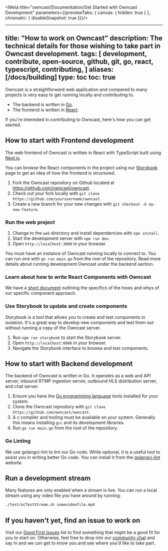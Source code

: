 
<Meta title="owncast/Documentation/Get Started with Owncast Development" parameters={{previewTabs: { canvas: { hidden: true } }, chromatic: { disableSnapshot: true }}}/>

---
title: "How to work on Owncast"
description: The technical details for those wishing to take part in Owncast development.
tags:
  [
    development,
    contribute,
    open-source,
    github,
    git,
    go,
    react,
    typescript,
    contributing,
  ]
aliases: [/docs/building]
type: toc
toc: true
---

Owncast is a straightforward web application and compared to many projects is very easy to get running locally and contributing to.

- The backend is written in [Go](https://go.dev/).
- The frontend is written in [React](https://reactjs.org/).

If you're interested in contributing to Owncast, here's how you can get started.

## How to start with Frontend development

The web frontend of Owncast is written in React with TypeScript built using [Next.js](https://nextjs.org/).

You can browse the React components in the project using our [Storybook](https://owncast.online/components) page to get an idea of how the frontend is structured.

1. Fork the Owncast repository on Github located at https://github.com/owncast/owncast.
1. Check out your fork locally with `git clone https://github.com/yourusername/owncast`.
1. Create a new branch for your new changes with `git checkout -b my-new-feature`.

### Run the web project

1. Change to the `web` directory and install dependencies with `npm install`.
1. Start the development server with `npm run dev`.
1. Open `http://localhost:3000` in your browser.

You must have an instance of Owncast running locally to connect to. You can run one with `go run main.go` from the root of the repository. Read more details about running development Owncast under the backend section.

### Learn about how to write React Components with Owncast

We have a [short document](https://github.com/owncast/owncast/blob/web/components/_COMPONENT_HOW_TO.md) outlining the specifics of the hows and whys of our specific component approach.

### Use Storybook to update and create components

Storybook is a tool that allows you to create and test components in isolation. It's a great way to develop new components and test them out without running a copy of the Owncast server.

1. Run `npm run storybook` to start the Storybook server.
1. Open `http://localhost:6006` in your browser.
1. Navigate the Storybook interface to browse and test components.

## How to start with Backend development

The backend of Owncast is written in Go. It operates as a web and API server, inbound RTMP ingestion server, outbound HLS distribution server, and chat server.

1. Ensure you have the [Go programming language](https://go.dev/dl/) tools installed for your system.
1. Clone the Owncast repository with `git clone https://github.com/owncast/owncast`.
1. A c compiler and tooling must be available on your system. Generally this means installing `gcc` and its development libraries.
1. Run `go run main.go` from the root of the repository.

### Go Linting

We use golangci-lint to lint our Go code. While optional, it is a useful tool to assist you in writing better Go code. You can install it from the [golangci-lint](https://golangci-lint.run/welcome/install/#local-installation) website.

## Run a development stream

Many features are only enabled when a stream is live. You can run a local stream using any video file you have around by running:

```bash
./test/ocTestStream.sh somevideofile.mp4
```

## If you haven't yet, find an issue to work on

Visit our [Good First Issues](https://github.com/owncast/owncast/issues?q=is%3Aissue+is%3Aopen+label%3A%22good+first+issue%22) list to find something that might be a good fit for you to start on. Otherwise, feel free to drop into our [community chat](https://owncast.rocket.chat) and say hi and we can get to know you and see where you'd like to take part.

